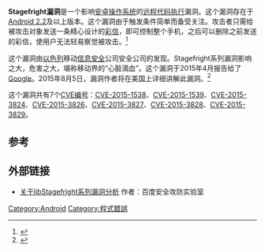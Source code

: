 {{multiple issues|
{{expand|time=2015-07-29T10:32:21+00:00}}
{{refimprove|time=2015-07-29T10:32:21+00:00}}
}}
'''Stagefright漏洞'''是一个影响[[Android|安卓操作系统]]的[[远程代码执行|远程代码执行]]漏洞。这个漏洞存在于[[Android_2.2|Android 2.2]]及以上版本。这个漏洞由于触发条件简单而备受关注。攻击者只需给被攻击对象发送一条精心设计的[[彩信|彩信]]，即可控制整个手机，之后可以删除之前发送的彩信，使用户无法轻易察觉被攻击。<ref>{{cite web|url=http://tech.qq.com/a/20150727/055160.htm|title=安全人员发现安卓大漏洞：影响95%的设备|publisher=腾讯科技|date=2015年7月27日|accessdate=2015年7月29日|archive-date=2015年9月13日|archive-url=https://web.archive.org/web/20150913145841/http://tech.qq.com/a/20150727/055160.htm|dead-url=no}}</ref>

这个漏洞由[[以色列|以色列]]移动[[信息安全|信息安全]]公司{{link-en|Zimperium|Zimperium}}安全公司的{{le|约舒亚·德雷克|Joshua Drake}}发现。Stagefright系列漏洞影响之大，危害之大，堪称移动界的“心脏滴血”。这个漏洞于2015年4月报告给了[[Google|Google]]。2015年8月5日，漏洞作者将在美国{{link-en|黑帽大会|Black Hat Briefings}}上详细讲解此漏洞。<ref>{{cite web|url=https://www.blackhat.com/us-15/briefings.html#stagefright-scary-code-in-the-heart-of-android|author=Joshua Drake|title=Stagefright: Scary Code in the Heart of Android|publisher=Black Hat|accessdate=2015-07-29|archive-date=2015-08-01|archive-url=https://web.archive.org/web/20150801211452/https://www.blackhat.com/us-15/briefings.html#stagefright-scary-code-in-the-heart-of-android|dead-url=no}}</ref>

这个漏洞共有7个[[CVE编号|CVE编号]]：[https://cve.mitre.org/cgi-bin/cvename.cgi?name=CVE-2015-1538 CVE-2015-1538]{{Wayback|url=https://cve.mitre.org/cgi-bin/cvename.cgi?name=CVE-2015-1538 |date=20160304084023 }}、[https://cve.mitre.org/cgi-bin/cvename.cgi?name=CVE-2015-1539 CVE-2015-1539]{{Wayback|url=https://cve.mitre.org/cgi-bin/cvename.cgi?name=CVE-2015-1539 |date=20160304090449 }}、[https://cve.mitre.org/cgi-bin/cvename.cgi?name=CVE-2015-3824 CVE-2015-3824]{{Wayback|url=https://cve.mitre.org/cgi-bin/cvename.cgi?name=CVE-2015-3824 |date=20160331100149 }}、[https://cve.mitre.org/cgi-bin/cvename.cgi?name=CVE-2015-3826 CVE-2015-3826]{{Wayback|url=https://cve.mitre.org/cgi-bin/cvename.cgi?name=CVE-2015-3826 |date=20160306002700 }}、[https://cve.mitre.org/cgi-bin/cvename.cgi?name=CVE-2015-3827 CVE-2015-3827]{{Wayback|url=https://cve.mitre.org/cgi-bin/cvename.cgi?name=CVE-2015-3827 |date=20160304110852 }}、[https://cve.mitre.org/cgi-bin/cvename.cgi?name=CVE-2015-3828 CVE-2015-3828]{{Wayback|url=https://cve.mitre.org/cgi-bin/cvename.cgi?name=CVE-2015-3828 |date=20160304122552 }}、[https://cve.mitre.org/cgi-bin/cvename.cgi?name=CVE-2015-3829 CVE-2015-3829]{{Wayback|url=https://cve.mitre.org/cgi-bin/cvename.cgi?name=CVE-2015-3829 |date=20160304084014 }}。

==参考==
{{reflist}}

==外部链接==
* [http://drops.wooyun.org/papers/7506 关于libStagefright系列漏洞分析]{{Wayback|url=http://drops.wooyun.org/papers/7506 |date=20150801234005 }} 作者：百度安全攻防实验室


[[Category:Android|Category:Android]]
[[Category:程式錯誤|Category:程式錯誤]]